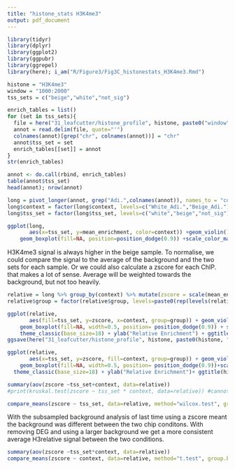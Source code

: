```yaml
---
title: "histone_stats H3K4me3"
output: pdf_document
---
```


```r
library(tidyr)
library(dplyr)
library(ggplot2)
library(ggpubr)
library(ggrepel)
library(here); i_am("R/Figure3/Fig3C_histonestats_H3K4me3.Rmd")
```



```r
histone = "H3K4me3"
window = "1000:2000"
tss_sets = c("beige","white","not_sig")

enrich_tables = list()
for (set in tss_sets){
  file = here("31_leafcutter/histone_profile", histone, paste0("window", window), paste0(set,".",window, "_white_beige.tab"))
  annot = read.delim(file, quote="'")
  colnames(annot)[grep("chr", colnames(annot))] = "chr"
  annot$tss_set = set
  enrich_tables[[set]] = annot
}
str(enrich_tables)

annot <- do.call(rbind, enrich_tables)
table(annot$tss_set)
head(annot); nrow(annot)
```

```r
long = pivot_longer(annot, grep("Adi.",colnames(annot)), names_to = "context", values_to = "mean_enrichment")
long$context = factor(long$context, levels=c("White_Adi.","Beige_Adi."))
long$tss_set = factor(long$tss_set, levels=c("white","beige","not_sig"))
```


```r
ggplot(long, 
       aes(x=tss_set, y=mean_enrichment, color=context)) +geom_violin()+ 
    geom_boxplot(fill=NA, position=position_dodge(0.9)) +scale_color_manual(values= c("dodgerblue","orange"))+ ggtitle(histone)
```
H3K4me3 signal is always higher in the beige sample.  To normalise, we could compare the signal to the average of the background and the two sets for each sample.  Or we could also calculate a zscore for each ChIP.  that makes a lot of sense.  Average will be weighted towards the background, but not too heavily.  

```r
relative = long %>% group_by(context) %>% mutate(zscore = scale(mean_enrichment), group=paste0(context, tss_set))
relative$group = factor(relative$group, levels=paste0(rep(levels(relative$context),each=3), levels(relative$tss_set)))

ggplot(relative, 
       aes(fill=tss_set, y=zscore, x=context, group=group)) + geom_violin() +
    geom_boxplot(fill=NA, width=0.5, position= position_dodge(0.9)) + scale_fill_manual(values= c("dodgerblue","orange","grey")) +
    theme_classic(base_size=18) + ylab("Relative Enrichment") + ggtitle(histone)
ggsave(here("31_leafcutter/histone_profile", histone, paste0(histone, "_violin_plot.pdf")))

ggplot(relative, 
       aes(x=tss_set, y=zscore, fill=context, group=group)) + geom_violin() +
    geom_boxplot(fill=NA, width=0.5, position= position_dodge(0.9))+scale_fill_manual(values= c("dodgerblue","orange")) +
  theme_classic(base_size=18) + ylab("Relative Enrichment")+ ggtitle(histone)

```


```r
summary(aov(zscore ~tss_set+context, data=relative))
#print(kruskal.test(zscore ~ tss_set * context, data=relative)) #cannot run a kruskal wallis with interactions.

compare_means(zscore ~ tss_set, data=relative, method="wilcox.test", group.by="context")
```

With the subsampled background analysis of last time using a zscore meant the background was different between the two chip conditons.  With removing DEG and using a larger background we get a more consistent average H3relative signal between the two conditions. 

```r
summary(aov(zscore ~tss_set*context, data=relative))
compare_means(zscore ~ context, data=relative, method="t.test", group.by="tss_set") # <- not significant by ANOVA, so not reporting
```
